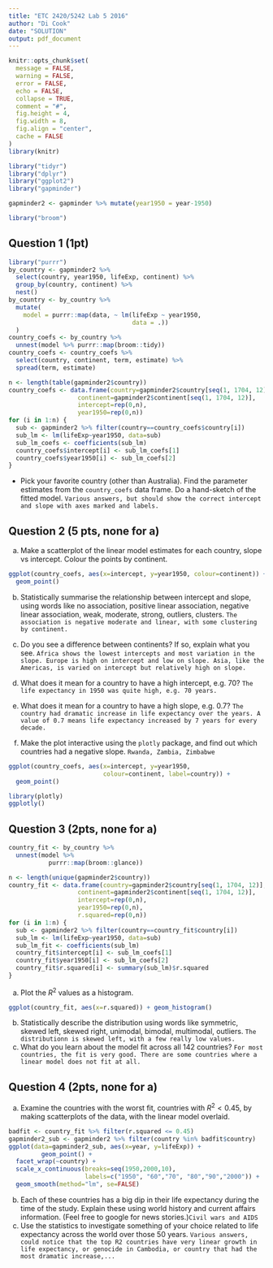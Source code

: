 ```yaml
---
title: "ETC 2420/5242 Lab 5 2016"
author: "Di Cook"
date: "SOLUTION"
output: pdf_document
---
```


```r
knitr::opts_chunk$set(
  message = FALSE,
  warning = FALSE,
  error = FALSE, 
  echo = FALSE, 
  collapse = TRUE,
  comment = "#",
  fig.height = 4,
  fig.width = 8,
  fig.align = "center",
  cache = FALSE
)
library(knitr)
```


```r
library("tidyr")
library("dplyr")
library("ggplot2")
library("gapminder")
```

```r
gapminder2 <- gapminder %>% mutate(year1950 = year-1950)
```

```r
library("broom")
```


## Question 1 (1pt)

```r
library("purrr")
by_country <- gapminder2 %>% 
  select(country, year1950, lifeExp, continent) %>%
  group_by(country, continent) %>% 
  nest()
by_country <- by_country %>% 
  mutate(
    model = purrr::map(data, ~ lm(lifeExp ~ year1950, 
                                  data = .))
  )
country_coefs <- by_country %>% 
  unnest(model %>% purrr::map(broom::tidy))
country_coefs <- country_coefs %>% 
  select(country, continent, term, estimate) %>% 
  spread(term, estimate)
```

```r
n <- length(table(gapminder2$country))
country_coefs <- data.frame(country=gapminder2$country[seq(1, 1704, 12)],
                   continent=gapminder2$continent[seq(1, 1704, 12)],
                   intercept=rep(0,n), 
                   year1950=rep(0,n))
for (i in 1:n) {
  sub <- gapminder2 %>% filter(country==country_coefs$country[i])
  sub_lm <- lm(lifeExp~year1950, data=sub)
  sub_lm_coefs <- coefficients(sub_lm)
  country_coefs$intercept[i] <- sub_lm_coefs[1]
  country_coefs$year1950[i] <- sub_lm_coefs[2]
}
```

- Pick your favorite country (other than Australia). Find the parameter estimates from the `country_coefs` data frame. Do a hand-sketch of the fitted model. `Various answers, but should show the correct intercept and slope with axes marked and labels.`

## Question 2 (5 pts, none for a)

a. Make a scatterplot of the linear model estimates for each country, slope vs intercept. Colour the points by continent.

```r
ggplot(country_coefs, aes(x=intercept, y=year1950, colour=continent)) +
  geom_point()
```

b. Statistically summarise the relationship between intercept and slope, using words like no association, positive linear association, negative linear association, weak, moderate, strong, outliers, clusters. `The association is negative moderate and linear, with some clustering by continent.`

c. Do you see a difference between continents? If so, explain what you see. `Africa shows the lowest intercepts and most variation in the slope. Europe is high on intercept and low on slope. Asia, like the Americas, is varied on intercept but relatively high on slope.`

d. What does it mean for a country to have a high intercept, e.g. 70? `The life expectancy in 1950 was quite high, e.g. 70 years.`

e. What does it mean for a country to have a high slope, e.g. 0.7? `The country had dramatic increase in life expectancy over the years. A value of 0.7 means life expectancy increased by 7 years for every decade.`

f. Make the plot interactive using the `plotly` package, and find out which countries had a negative slope. `Rwanda, Zambia, Zimbabwe`

```r
ggplot(country_coefs, aes(x=intercept, y=year1950, 
                          colour=continent, label=country)) +
  geom_point()
```

```r
library(plotly)
ggplotly()
```

## Question 3 (2pts, none for a)


```r
country_fit <- by_country %>% 
  unnest(model %>% 
           purrr::map(broom::glance))
```


```r
n <- length(unique(gapminder2$country))
country_fit <- data.frame(country=gapminder2$country[seq(1, 1704, 12)],
                   continent=gapminder2$continent[seq(1, 1704, 12)],
                   intercept=rep(0,n), 
                   year1950=rep(0,n),
                   r.squared=rep(0,n))
for (i in 1:n) {
  sub <- gapminder2 %>% filter(country==country_fit$country[i])
  sub_lm <- lm(lifeExp~year1950, data=sub)
  sub_lm_fit <- coefficients(sub_lm)
  country_fit$intercept[i] <- sub_lm_coefs[1]
  country_fit$year1950[i] <- sub_lm_coefs[2]
  country_fit$r.squared[i] <- summary(sub_lm)$r.squared
}
```

a. Plot the $R^2$ values as a histogram. 
```r
ggplot(country_fit, aes(x=r.squared)) + geom_histogram()
```
b. Statistically describe the distribution using words like symmetric, skewed left, skewed right, unimodal, bimodal, multimodal, outliers. `The distributionn is skewed left, with a few really low values.`
c. What do you learn about the model fit across all 142 countries? `For most countries, the fit is very good. There are some countries where a linear model does not fit at all.`

## Question 4 (2pts, none for a)

a. Examine the countries with the worst fit, countries with $R^2<0.45$, by making scatterplots of the data, with the linear model overlaid. 
```r
badfit <- country_fit %>% filter(r.squared <= 0.45)
gapminder2_sub <- gapminder2 %>% filter(country %in% badfit$country)
ggplot(data=gapminder2_sub, aes(x=year, y=lifeExp)) + 
         geom_point() +
  facet_wrap(~country) +
  scale_x_continuous(breaks=seq(1950,2000,10), 
                     labels=c("1950", "60","70", "80","90","2000")) +
  geom_smooth(method="lm", se=FALSE)
```
b. Each of these countries has a big dip in their life expectancy during the time of the study. Explain these using world history and current affairs information. (Feel free to google for news stories.)`Civil wars and AIDS`
c. Use the statistics to investigate something of your choice related to life expectancy across the world over those 50 years. `Various answers, could notice that the top R2 countries have very linear growth in life expectancy, or genocide in Cambodia, or country that had the most dramatic increase,...`


